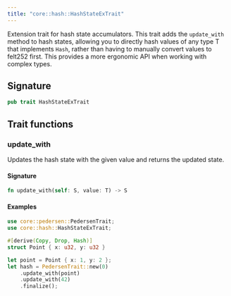 ```yaml
---
title: "core::hash::HashStateExTrait"
---
```


Extension trait for hash state accumulators.
This trait adds the `update_with` method to hash states, allowing you to directly hash values of
any type T that implements `Hash`, rather than having to manually convert values to felt252
first. This provides a more ergonomic API when working with complex types.



## Signature

```rust
pub trait HashStateExTrait
```



## Trait functions

### update_with



Updates the hash state with the given value and returns the updated state.

#### Signature

```rust
fn update_with(self: S, value: T) -> S
```




#### Examples

```rust
use core::pedersen::PedersenTrait;
use core::hash::HashStateExTrait;

#[derive(Copy, Drop, Hash)]
struct Point { x: u32, y: u32 }

let point = Point { x: 1, y: 2 };
let hash = PedersenTrait::new(0)
    .update_with(point)
    .update_with(42)
    .finalize();
```




